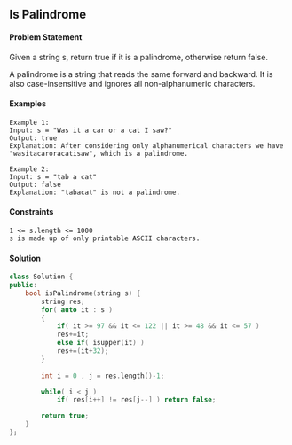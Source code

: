 ## Is Palindrome

#### Problem Statement
Given a string s, return true if it is a palindrome, otherwise return false.

A palindrome is a string that reads the same forward and backward. It is also case-insensitive and ignores all non-alphanumeric characters.

#### Examples
```
Example 1:
Input: s = "Was it a car or a cat I saw?"
Output: true
Explanation: After considering only alphanumerical characters we have "wasitacaroracatisaw", which is a palindrome.

Example 2:
Input: s = "tab a cat"
Output: false
Explanation: "tabacat" is not a palindrome.
```
#### Constraints
```
1 <= s.length <= 1000
s is made up of only printable ASCII characters.
```
#### Solution
```cpp
class Solution {
public:
    bool isPalindrome(string s) {
        string res;
        for( auto it : s )
        {
            if( it >= 97 && it <= 122 || it >= 48 && it <= 57 )
            res+=it;
            else if( isupper(it) )
            res+=(it+32);
        }
        
        int i = 0 , j = res.length()-1;

        while( i < j )
            if( res[i++] != res[j--] ) return false;

        return true;
    }
};
```